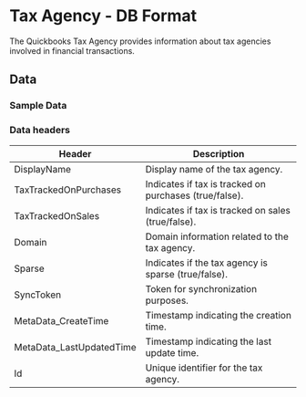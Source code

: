 #  Tax Agency - DB Format

The Quickbooks Tax Agency provides information about tax agencies involved in financial transactions.

<AddJob
  template="gsheet_quickbooks_get_tax_agency.js"
/>


## Data

### Sample Data

<Gsheet
  src="https://docs.google.com/spreadsheets/d/1KWa16ZCTRUdIF7LXFQzgCaBXEze4fpGWaV77tc8Q_Y8/edit#gid=1282251901"
/>


### Data headers

| Header | Description |
|-----------------------------|---------------------------------------------------|
| DisplayName                 | Display name of the tax agency.                    |
| TaxTrackedOnPurchases       | Indicates if tax is tracked on purchases (true/false).|
| TaxTrackedOnSales           | Indicates if tax is tracked on sales (true/false).    |
| Domain                      | Domain information related to the tax agency.     |
| Sparse                      | Indicates if the tax agency is sparse (true/false).|
| SyncToken                   | Token for synchronization purposes.                |
| MetaData_CreateTime         | Timestamp indicating the creation time.           |
| MetaData_LastUpdatedTime    | Timestamp indicating the last update time.        |
| Id                          | Unique identifier for the tax agency.              |



<!---
## Others

### Similar jobs

Similar sort of data can be achieved by using get accounting transaction job and filtering it by invoice type. 

### Reports that use this job

Here are some of the report templates that use this job: 
-->